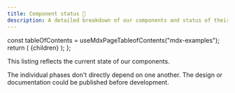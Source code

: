 ```yaml
---
title: Component status 🚀
description: A detailed breakdown of our components and status of their implementation.
---
```



<!-- vale off -->

  const tableOfContents = useMdxPageTableofContents("mdx-examples");
  return (
    <Layout
      description="A detailed breakdown of our components and status of their implementation."
      title="Component status 🚀 | Orbit"
      tableOfContents={tableOfContents}
    >
      {children}
    </Layout>
  );
};

<!-- vale on -->

This listing reflects the current state of our components.

The individual phases don't directly depend on one another.
The design or documentation could be published before development.

<ComponentStatusList />
